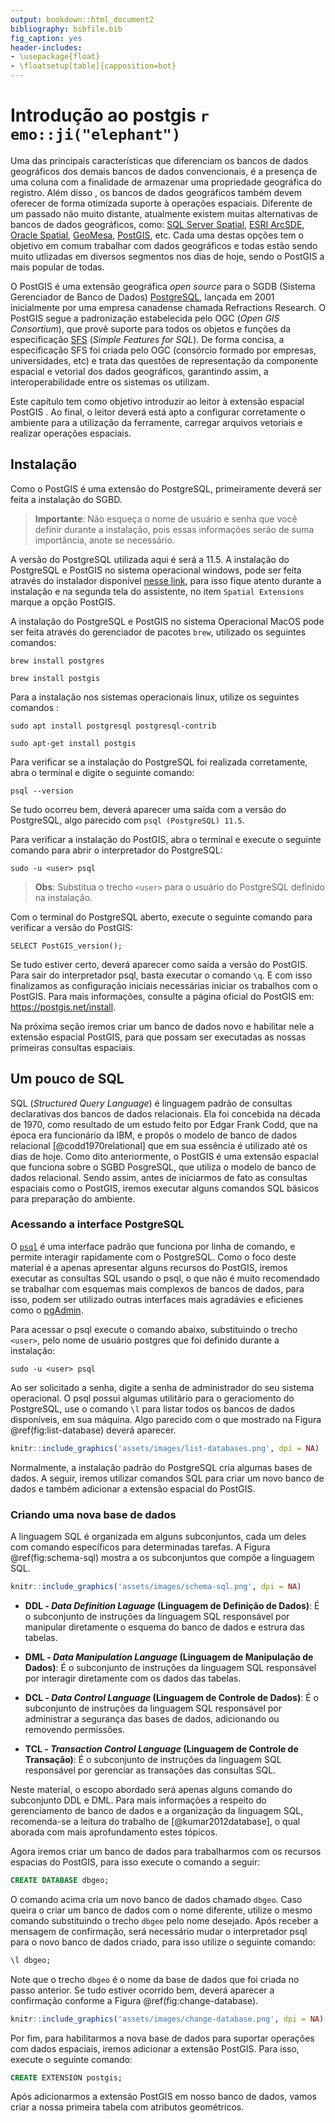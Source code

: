 ```yaml
---
output: bookdown::html_document2
bibliography: bibfile.bib
fig_caption: yes
header-includes:
- \usepackage{float}
- \floatsetup[table]{capposition=bot}
---
```


# Introdução ao postgis `r emo::ji("elephant")`
Uma das principais características que diferenciam os bancos de dados 
geográficos dos demais bancos de dados convencionais, é a presença de uma coluna 
com a finalidade de armazenar uma propriedade geográfica do registro. Além disso
, os bancos de dados geográficos também devem oferecer de forma otimizada 
suporte à operações espaciais. Diferente de um passado não muito distante, 
atualmente existem muitas alternativas de bancos de dados geográficos, como: 
[SQL Server Spatial][1], [ESRI ArcSDE][2], [Oracle Spatial][3], [GeoMesa][4], 
[PostGIS][5], etc. Cada uma destas opções tem o objetivo em comum trabalhar com 
dados geográficos e todas estão sendo muito utlizadas em diversos segmentos nos
dias de hoje, sendo o PostGIS a mais popular de todas.

O PostGIS é uma extensão geográfica *open source* para o SGDB (Sistema 
Gerenciador de Banco de Dados) [PostgreSQL][6], lançada em 2001 inicialmente por 
uma empresa canadense chamada Refractions Research. O PostGIS segue a 
padronização estabelecida pelo OGC (*Open GIS Consortium*), que provê suporte 
para todos os objetos e funções da especificação [SFS][7] (*Simple Features for* 
*SQL*). De forma concisa, a especificação SFS foi criada pelo OGC (consórcio 
formado por empresas, universidades, etc) e trata das questões de representação
da componente espacial e vetorial dos dados geográficos, garantindo assim, a 
interoperabilidade entre os sistemas os utilizam. 

Este capítulo tem como objetivo introduzir ao leitor à extensão espacial PostGIS
. Ao final, o leitor deverá está apto a configurar corretamente o ambiente para 
a utilização da ferramente, carregar arquivos vetoriais e realizar operações 
espaciais.

## Instalação 
Como o PostGIS é uma extensão do PostgreSQL, primeiramente deverá ser feita a 
instalação do SGBD.

> **Importante**: Não esqueça o nome de usuário e senha que você definir durante
> a instalação, pois essas informações serão de suma importância, anote se 
> necessário.

A versão do PostgreSQL utilizada aqui é será a 11.5. A instalação do PostgreSQL 
e PostGIS no sistema operacional windows, pode ser feita através do instalador 
disponível [nesse link][8], para isso fique atento durante a instalação e na 
segunda tela do assistente, no item `Spatial Extensions` marque a opção PostGIS.
 
A instalação do PostgreSQL e PostGIS no sistema Operacional MacOS pode ser feita 
através do gerenciador de pacotes `brew`, utilizado os seguintes comandos:

```console
brew install postgres
```
```console
brew install postgis
```

Para a instalação nos sistemas operacionais linux, utilize os seguintes comandos
:

```console
sudo apt install postgresql postgresql-contrib
```

```console
sudo apt-get install postgis
```

Para verificar se a instalação do PostgreSQL foi realizada corretamente, abra o 
terminal e digite o seguinte comando:

```console
psql --version
```

Se tudo ocorreu bem, deverá aparecer uma saída com a versão do PostgreSQL, algo 
parecido com `psql (PostgreSQL) 11.5`.

Para verificar a instalação do PostGIS, abra o terminal e execute o seguinte 
comando para abrir o interpretador do PostgreSQL:

```console
sudo -u <user> psql
```
> **Obs**: Substitua o trecho `<user>` para o usuário do PostgreSQL definido na 
> instalação.

Com o terminal do PostgreSQL aberto, execute o seguinte comando para verificar a 
versão do PostGIS:

```console
SELECT PostGIS_version();
```

Se tudo estiver certo, deverá aparecer como saída a versão do PostGIS. Para sair
do interpretador psql, basta executar o comando `\q`. E com isso finalizamos as 
configuração iniciais necessárias iniciar os trabalhos com o PostGIS. Para mais 
informações, consulte a página oficial do PostGIS em:
[https://postgis.net/install][9]. 

Na próxima seção iremos criar um banco de dados novo e habilitar nele a extensão
espacial PostGIS, para que possam ser executadas as nossas primeiras consultas 
espaciais.

## Um pouco de SQL

SQL (*Structured Query Language*) é linguagem padrão de consultas declarativas 
dos bancos de dados relacionais. Ela foi concebida na década de 1970, como 
resultado de um estudo feito por Edgar Frank Codd, que na 
época era funcionário da IBM, e propôs o modelo de banco de dados relacional 
[@codd1970relational] que em sua essência é utilizado até os dias de hoje. Como 
dito anteriormente, o PostGIS é uma extensão espacial que funciona sobre o SGBD
PosgreSQL, que utiliza o modelo de banco de dados relacional. Sendo assim, antes
de iniciarmos de fato as consultas espaciais como o PostGIS, iremos executar 
alguns comandos SQL básicos para preparação do ambiente.

### Acessando a interface PostgreSQL
O [`psql`][10] é uma interface padrão que funciona por linha de comando, e permite 
interagir rapidamente com o PostgreSQL. Como o foco deste material é a apenas
apresentar alguns recursos do PostGIS, iremos executar as consultas SQL usando o
psql, o que não é muito recomendado se trabalhar com esquemas mais complexos de 
bancos de dados, para isso, podem ser utilizado outras interfaces mais 
agradávies e eficienes como o [pgAdmin][11].

Para acessar o psql execute o comando abaixo, substituindo o trecho `<user>`, 
pelo nome de usuário postgres que foi definido durante a instalação:

```console
sudo -u <user> psql
```

Ao ser solicitado a senha, digite a senha de administrador do seu sistema 
operacional. O psql possui algumas utilitário para o geraciomento do PostgreSQL,
use o comando `\l` para listar todos os bancos de dados disponíveis, em sua 
máquina. Algo parecido com o que mostrado na Figura \@ref(fig:list-database) 
deverá aparecer.

```r
knitr::include_graphics('assets/images/list-databases.png', dpi = NA)
```
Normalmente, a instalação padrão do PostgreSQL cria algumas bases de dados. A 
seguir, iremos utilizar comandos SQL para criar um novo banco de dados e também
adicionar a extensão espacial do PostGIS.

### Criando uma nova base de dados

A linguagem SQL é organizada em alguns subconjuntos, cada um deles com comando 
específicos para determinadas tarefas. A Figura \@ref(fig:schema-sql) mostra a 
os subconjuntos que compõe a linguagem SQL.

```r
knitr::include_graphics('assets/images/schema-sql.png', dpi = NA)
```

- **DDL - *Data Definition Laguage* (Linguagem de Definição de Dados)**: É o
subconjunto de instruções da linguagem SQL responsável por manipular diretamente 
o esquema do banco de dados e estrura das tabelas.

- **DML - *Data Manipulation Language* (Linguagem de Manipulação de Dados)**: É
o subconjunto de instruções da linguagem SQL responsável por interagir 
diretamente com os dados das tabelas.

- **DCL - *Data Control Language* (Linguagem de Controle de Dados)**: É o 
subconjunto de instruções da linguagem SQL responsável por administrar a 
segurança das bases de dados, adicionando ou removendo permissões.

- **TCL - *Transaction Control Language* (Linguagem de Controle de Transação)**: 
É o subconjunto de instruções da linguagem SQL responsável por gerenciar as 
transações das consultas SQL.

Neste material, o escopo abordado será apenas alguns comando do subconjunto DDL
e DML. Para mais informações a respeito do gerenciamento de banco de dados e a 
organização da linguagem SQL, recomenda-se a leitura do trabalho de 
[@kumar2012database], o qual aborada com mais aprofundamento estes tópicos.

Agora iremos criar um banco de dados para trabalharmos com os recursos espacias
do PostGIS, para isso execute o comando a seguir:

```SQL
CREATE DATABASE dbgeo;
```

O comando acima cria um novo banco de dados chamado `dbgeo`. Caso queira o criar
um banco de dados com o nome diferente, utilize o mesmo comando substituindo o
trecho `dbgeo` pelo nome desejado. Após receber a mensagem de confirmação, será 
necessário mudar o interpretador psql para o novo banco de dados criado, para 
isso utilize o seguinte comando:

```SQL
\l dbgeo;
```

Note que o trecho `dbgeo` é o nome da base de dados que foi criada no passo 
anterior. Se tudo estiver ocorrido bem, deverá aparecer a confirmação conforme a
Figura \@ref(fig:change-database).

```r
knitr::include_graphics('assets/images/change-database.png', dpi = NA)
```

Por fim, para habilitarmos a nova base de dados para suportar operações com 
dados espaciais, iremos adicionar a extensão PostGIS. Para isso, execute o 
seguinte comando:

```SQL
CREATE EXTENSION postgis;
```

Após adicionarmos a extensão PostGIS em nosso banco de dados, vamos criar a 
nossa primeira tabela com atributos geométricos. 

[1]: https://docs.microsoft.com/pt-br/sql/relational-databases/spatial/spatial-data-sql-server?view=sql-server-ver15
[2]: https://web.archive.org/web/20060316161213/http://www.esri.com/software/arcgis/arcsde/
[3]: https://www.oracle.com/database/technologies/spatialandgraph.html
[4]: https://www.geomesa.org/
[5]: https://postgis.net/
[6]: https://www.postgresql.org/
[7]: https://www.opengeospatial.org/standards/sfa
[8]: https://www.enterprisedb.com/downloads/postgres-postgresql-downloads
[9]: https://postgis.net/install/
[10]: https://www.postgresql.org/docs/11/app-psql.html
[11]: https://www.pgadmin.org/
